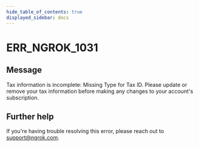 ```yaml
---
hide_table_of_contents: true
displayed_sidebar: docs
---
```



# ERR_NGROK_1031

## Message

Tax information is incomplete: Missing Type for Tax ID. Please update or remove your tax information before making any changes to your account's subscription.

<ErrorDetails error="err_ngrok_1031" />

## Further help

If you're having trouble resolving this error, please reach out to [support@ngrok.com](mailto:support@ngrok.com?subject=Help%20with%20ERR_NGROK_1031).
